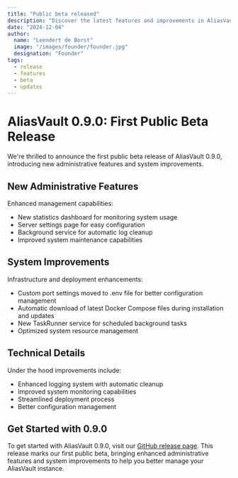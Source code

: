 ```yaml
---
title: "Public beta released"
description: "Discover the latest features and improvements in AliasVault 0.9.0"
date: "2024-12-04"
author:
  name: "Leendert de Borst"
  image: "/images/founder/founder.jpg"
  designation: "Founder"
tags:
  - release
  - features
  - beta
  - updates
---
```


# AliasVault 0.9.0: First Public Beta Release

We're thrilled to announce the first public beta release of AliasVault 0.9.0, introducing new administrative features and system improvements.

## New Administrative Features

Enhanced management capabilities:

- New statistics dashboard for monitoring system usage
- Server settings page for easy configuration
- Background service for automatic log cleanup
- Improved system maintenance capabilities

## System Improvements

Infrastructure and deployment enhancements:

- Custom port settings moved to .env file for better configuration management
- Automatic download of latest Docker Compose files during installation and updates
- New TaskRunner service for scheduled background tasks
- Optimized system resource management

## Technical Details

Under the hood improvements include:

- Enhanced logging system with automatic cleanup
- Improved system monitoring capabilities
- Streamlined deployment process
- Better configuration management

## Get Started with 0.9.0

To get started with AliasVault 0.9.0, visit our [GitHub release page](https://github.com/lanedirt/AliasVault/releases/tag/0.9.0). This release marks our first public beta, bringing enhanced administrative features and system improvements to help you better manage your AliasVault instance. 